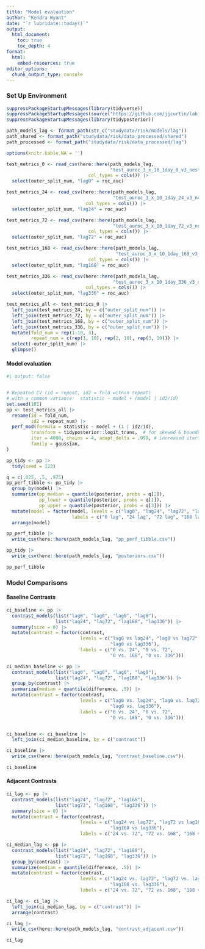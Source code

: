 ```yaml
---
title: "Model evaluation"
author: "Kendra Wyant"
date: "`r lubridate::today()`"
output: 
  html_document:
    toc: true 
    toc_depth: 4
format:
  html:
    embed-resources: true
editor_options: 
  chunk_output_type: console
---
```


### Set Up Environment

```r
suppressPackageStartupMessages(library(tidyverse))
suppressPackageStartupMessages(source("https://github.com/jjcurtin/lab_support/blob/main/format_path.R?raw=true"))
suppressPackageStartupMessages(library(tidyposterior))

path_models_lag <- format_path(str_c("studydata/risk/models/lag"))
path_shared <- format_path("studydata/risk/data_processed/shared")
path_processed <- format_path("studydata/risk/data_processed/lag")

options(knitr.kable.NA = '')
```


```r
test_metrics_0 <- read_csv(here::here(path_models_lag, 
                                      "test_auroc_3_x_10_1day_0_v3_nested_main_stratify.csv"), 
                              col_types = cols()) |> 
  select(outer_split_num, "lag0" = roc_auc)

test_metrics_24 <- read_csv(here::here(path_models_lag, 
                                       "test_auroc_3_x_10_1day_24_v3_nested_main.csv"),
                             col_types = cols()) |> 
  select(outer_split_num, "lag24" = roc_auc)

test_metrics_72 <- read_csv(here::here(path_models_lag, 
                                       "test_auroc_3_x_10_1day_72_v3_nested_main.csv"),
                              col_types = cols()) |> 
  select(outer_split_num, "lag72" = roc_auc)

test_metrics_168 <- read_csv(here::here(path_models_lag, 
                                        "test_auroc_3_x_10_1day_168_v3_nested_main.csv"), 
                              col_types = cols()) |> 
  select(outer_split_num, "lag168" = roc_auc)

test_metrics_336 <- read_csv(here::here(path_models_lag, 
                                       "test_auroc_3_x_10_1day_336_v3_nested_main_stratify.csv"),
                             col_types = cols()) |> 
  select(outer_split_num, "lag336" = roc_auc)

test_metrics_all <- test_metrics_0 |> 
  left_join(test_metrics_24, by = c("outer_split_num")) |> 
  left_join(test_metrics_72, by = c("outer_split_num")) |>
  left_join(test_metrics_168, by = c("outer_split_num")) |>
  left_join(test_metrics_336, by = c("outer_split_num")) |> 
  mutate(fold_num = rep(1:10, 3),
         repeat_num = c(rep(1, 10), rep(2, 10), rep(3, 10))) |> 
  select(-outer_split_num) |> 
  glimpse()
```


#### Model evaluation
```r
#| output: false


# Repeated CV (id = repeat, id2 = fold within repeat)
# with a common variance:  statistic ~ model + (model | id2/id)
set.seed(101)
pp <- test_metrics_all |> 
  rename(id = fold_num,
         id2 = repeat_num) |> 
  perf_mod(formula = statistic ~ model + (1 | id2/id),
         transform = tidyposterior::logit_trans,  # for skewed & bounded AUC
         iter = 4000, chains = 4, adapt_delta = .999, # increased iteration from 2000 to fix divergence issues
         family = gaussian, 
)  

```

```r
pp_tidy <- pp |> 
  tidy(seed = 123) 

q = c(.025, .5, .975)
pp_perf_tibble <- pp_tidy |> 
  group_by(model) |> 
  summarize(pp_median = quantile(posterior, probs = q[2]),
            pp_lower = quantile(posterior, probs = q[1]), 
            pp_upper = quantile(posterior, probs = q[3])) |> 
  mutate(model = factor(model, levels = c("lag0", "lag24", "lag72", "lag168", "lag336"),
                        labels = c("0 lag", "24 lag", "72 lag", "168 lag", "336 lag"))) |> 
  arrange(model)

pp_perf_tibble |> 
  write_csv(here::here(path_models_lag, "pp_perf_tibble.csv"))

pp_tidy |> 
  write_csv(here::here(path_models_lag, "posteriors.csv"))

pp_perf_tibble
```



### Model Comparisons

#### Baseline Contrasts

```r


ci_baseline <- pp |>
  contrast_models(list("lag0", "lag0", "lag0", "lag0"), 
                  list("lag24", "lag72", "lag168", "lag336")) |> 
  summary(size = 0) |> 
  mutate(contrast = factor(contrast, 
                           levels = c("lag0 vs lag24", "lag0 vs lag72", "lag0 vs lag168", 
                                      "lag0 vs lag336"),
                           labels = c("0 vs. 24", "0 vs. 72", 
                                      "0 vs. 168", "0 vs. 336")))

ci_median_baseline <- pp |> 
  contrast_models(list("lag0", "lag0", "lag0", "lag0"), 
                  list("lag24", "lag72", "lag168", "lag336")) |>  
  group_by(contrast) |> 
  summarize(median = quantile(difference, .5)) |> 
  mutate(contrast = factor(contrast, 
                           levels = c("lag0 vs. lag24", "lag0 vs. lag72", "lag0 vs. lag168", 
                                      "lag0 vs. lag336"),
                           labels = c("0 vs. 24", "0 vs. 72", 
                                      "0 vs. 168", "0 vs. 336")))


ci_baseline <- ci_baseline |> 
  left_join(ci_median_baseline, by = c("contrast")) 

ci_baseline |> 
  write_csv(here::here(path_models_lag, "contrast_baseline.csv"))

ci_baseline

```


#### Adjacent Contrasts

```r
ci_lag <- pp |>
  contrast_models(list("lag24", "lag72", "lag168"), 
                  list("lag72", "lag168", "lag336")) |> 
  summary(size = 0) |> 
  mutate(contrast = factor(contrast, 
                           levels = c("lag24 vs lag72", "lag72 vs lag168", 
                                      "lag168 vs lag336"),
                           labels = c("24 vs. 72", "72 vs. 168", "168 vs. 336")))

ci_median_lag <- pp |> 
  contrast_models(list("lag24", "lag72", "lag168"), 
                  list("lag72", "lag168", "lag336")) |>  
  group_by(contrast) |> 
  summarize(median = quantile(difference, .5)) |> 
  mutate(contrast = factor(contrast, 
                           levels = c("lag24 vs. lag72", "lag72 vs. lag168", 
                                      "lag168 vs. lag336"),
                           labels = c("24 vs. 72", "72 vs. 168", "168 vs. 336")))

ci_lag <- ci_lag |> 
  left_join(ci_median_lag, by = c("contrast")) |> 
  arrange(contrast)

ci_lag |> 
  write_csv(here::here(path_models_lag, "contrast_adjacent.csv"))

ci_lag
```


